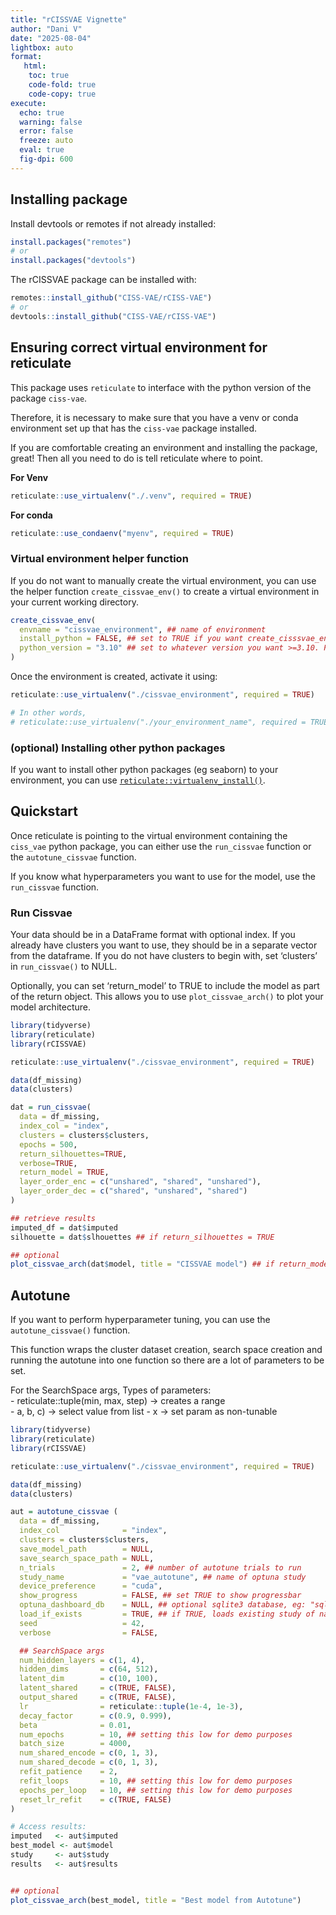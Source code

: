 ```yaml
---
title: "rCISSVAE Vignette"
author: "Dani V"
date: "2025-08-04"
lightbox: auto
format:
   html:
    toc: true
    code-fold: true
    code-copy: true
execute:
  echo: true
  warning: false
  error: false
  freeze: auto
  eval: true
  fig-dpi: 600
---
```


## Installing package

Install devtools or remotes if not already installed: 

```r
install.packages("remotes")
# or
install.packages("devtools")

```

The rCISSVAE package can be installed with:

```r
remotes::install_github("CISS-VAE/rCISS-VAE")
# or
devtools::install_github("CISS-VAE/rCISS-VAE")

```

## Ensuring correct virtual environment for reticulate

This package uses `reticulate` to interface with the python version of the package `ciss-vae`. 

Therefore, it is necessary to make sure that you have a venv or conda environment set up that has the `ciss-vae` package installed. 

If you are comfortable creating an environment and installing the package, great! Then all you need to do is tell reticulate where to point. 

**For Venv**
```r
reticulate::use_virtualenv("./.venv", required = TRUE)

```

**For conda**

```r
reticulate::use_condaenv("myenv", required = TRUE)
```

### Virtual environment helper function 

If you do not want to manually create the virtual environment, you can use the helper function `create_cissvae_env()` to create a virtual environment in your current working directory. 

```r
create_cissvae_env(
  envname = "cissvae_environment", ## name of environment
  install_python = FALSE, ## set to TRUE if you want create_cisssvae_env to install python for you
  python_version = "3.10" ## set to whatever version you want >=3.10. Python 3.10 or 3.11 recommended
)
```

Once the environment is created, activate it using:

```r
reticulate::use_virtualenv("./cissvae_environment", required = TRUE)

# In other words,
# reticulate::use_virtualenv("./your_environment_name", required = TRUE)


```

### (optional) Installing other python packages

If you want to install other python packages (eg seaborn) to your environment, you can use [`reticulate::virtualenv_install()`](https://rstudio.github.io/reticulate/reference/virtualenv-tools.html). 

## Quickstart

Once reticulate is pointing to the virtual environment containing the `ciss_vae` python package, you can either use the `run_cissvae` function or the `autotune_cissvae` function. 

If you know what hyperparameters you want to use for the model, use the `run_cissvae` function. 

### Run Cissvae
Your data should be in a DataFrame format with optional index. If you already have clusters you want to use, they should be in a separate vector from the dataframe. If you do not have clusters to begin with, set 'clusters' in `run_cissvae()` to NULL. 

Optionally, you can set 'return_model' to TRUE to include the model as part of the return object. This allows you to use `plot_cissvae_arch()` to plot your model architecture. 

```r
library(tidyverse)
library(reticulate)
library(rCISSVAE)

reticulate::use_virtualenv("./cissvae_environment", required = TRUE)

data(df_missing)
data(clusters)

dat = run_cissvae(
  data = df_missing,
  index_col = "index",
  clusters = clusters$clusters,
  epochs = 500,
  return_silhouettes=TRUE,
  verbose=TRUE,
  return_model = TRUE,
  layer_order_enc = c("unshared", "shared", "unshared"),
  layer_order_dec = c("shared", "unshared", "shared")
)

## retrieve results
imputed_df = dat$imputed
silhouette = dat$slhouettes ## if return_silhouettes = TRUE

## optional
plot_cissvae_arch(dat$model, title = "CISSVAE model") ## if return_model == TRUE
```

## Autotune

If you want to perform hyperparameter tuning, you can use the `autotune_cissvae()` function. 

This function wraps the cluster dataset creation, search space creation and running the autotune into one function so there are a lot of parameters to be set. 

For the SearchSpace args, 
Types of parameters:  
- reticulate::tuple(min, max, step) -\> creates a range   
- \c(a, b, c\) -\> select value from list
- x -\> set param as non-tunable    


```r
library(tidyverse)
library(reticulate)
library(rCISSVAE)

reticulate::use_virtualenv("./cissvae_environment", required = TRUE)

data(df_missing)
data(clusters)

aut = autotune_cissvae (
  data = df_missing,
  index_col              = "index",
  clusters = clusters$clusters,
  save_model_path        = NULL,
  save_search_space_path = NULL,
  n_trials               = 2, ## number of autotune trials to run
  study_name             = "vae_autotune", ## name of optuna study
  device_preference      = "cuda",
  show_progress          = FALSE, ## set TRUE to show progressbar
  optuna_dashboard_db    = NULL, ## optional sqlite3 database, eg: "sqlite:///db.sqlite3"
  load_if_exists         = TRUE, ## if TRUE, loads existing study of name 'study_name' if one exists
  seed                   = 42, 
  verbose                = FALSE, 

  ## SearchSpace args
  num_hidden_layers = c(1, 4),  
  hidden_dims       = c(64, 512),
  latent_dim        = c(10, 100),
  latent_shared     = c(TRUE, FALSE),
  output_shared     = c(TRUE, FALSE),
  lr                = reticulate::tuple(1e-4, 1e-3),
  decay_factor      = c(0.9, 0.999),
  beta              = 0.01,
  num_epochs        = 10, ## setting this low for demo purposes
  batch_size        = 4000,
  num_shared_encode = c(0, 1, 3),
  num_shared_decode = c(0, 1, 3),
  refit_patience    = 2,
  refit_loops       = 10, ## setting this low for demo purposes
  epochs_per_loop   = 10, ## setting this low for demo purposes
  reset_lr_refit    = c(TRUE, FALSE)
)

# Access results:
imputed   <- aut$imputed
best_model <- aut$model
study     <- aut$study
results   <- aut$results


## optional
plot_cissvae_arch(best_model, title = "Best model from Autotune")
```